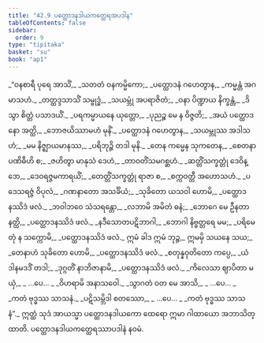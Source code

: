 ```yaml
---
title: "42.9 ပတ္ထောဒနဒါယကတ္ထေရအပဒါန"
tableOfContents: false
sidebar:
  order: 9
type: "tipitaka"
basket: "su"
book: "ap1"
---
```



<DynamicBreadcrumb />

<Division number="170" book="ap1" e="ch" v="20" p="443">

<Paragraph number="5435" type="verses" book="ap1">
_“ဝနစာရီ ပုရေ အာသိံ,_  
_သတတံ ဝနကမ္မိကော;_  
_ပတ္ထောဒနံ ဂဟေတွာန,_  
_ကမ္မန္တံ အဂမာသဟံ._  

</Paragraph>

</Division>
<Division number="171" book="ap1" e="ch" v="20" p="443">

<Paragraph number="5436" type="verses" book="ap1">
_တတ္ထဒ္ဒသာသိံ သမ္ဗုဒ္ဓံ,_  
_သယမ္ဘုံ အပရာဇိတံ;_  
_ဝနာ ပိဏ္ဍာယ နိက္ခန္တံ,_  
_ဒိသွာ စိတ္တံ ပသာဒယိံ._  

</Paragraph>

</Division>
<Division number="172" book="ap1" e="ch" v="20" p="443">

<Paragraph number="5437" type="verses" book="ap1">
_ပရကမ္မာယနေ ယုတ္တော,_  
_ပုညဉ္စ မေ န ဝိဇ္ဇတိ;_  
_အယံ ပတ္ထောဒနော အတ္ထိ,_  
_ဘောဇယိဿာမဟံ မုနိံ._  

</Paragraph>

</Division>
<Division number="173" book="ap1" e="ch" v="20" p="443">

<Paragraph number="5438" type="verses" book="ap1">
_ပတ္ထောဒနံ ဂဟေတွာန,_  
_သယမ္ဘုဿ အဒါသဟံ;_  
_မမ နိဇ္ဈာယမာနဿ,_  
_ပရိဘုဉ္ဇိ တဒါ မုနိ._  

</Paragraph>

</Division>
<Division number="174" book="ap1" e="ch" v="20" p="443">

<Paragraph number="5439" type="verses" book="ap1">
_တေန ကမ္မေန သုကတေန,_  
_စေတနာပဏိဓီဟိ စ;_  
_ဇဟိတွာ မာနုသံ ဒေဟံ,_  
_တာဝတိံသမဂစ္ဆဟံ._  

</Paragraph>

</Division>
<Division number="175" book="ap1" e="ch" v="20" p="443">

<Paragraph number="5440" type="verses" book="ap1">
_ဆတ္တိံသက္ခတ္တုံ ဒေဝိန္ဒော,_  
_ဒေဝရဇ္ဇမကာရယိံ;_  
_တေတ္တိံသက္ခတ္တုံ ရာဇာ စ,_  
_စက္ကဝတ္တီ အဟောသဟံ._  

</Paragraph>

</Division>
<Division number="176" book="ap1" e="ch" v="20" p="443">

<Paragraph number="5441" type="verses" book="ap1">
_ပဒေသရဇ္ဇံ ဝိပုလံ,_  
_ဂဏနာတော အသင်္ခိယံ;_  
_သုခိတော ယသဝါ ဟောမိ,_  
_ပတ္ထောဒနဿိဒံ ဖလံ._  

</Paragraph>

</Division>
<Division number="177" book="ap1" e="ch" v="20" p="443">

<Paragraph number="5442" type="verses" book="ap1">
_ဘဝါဘဝေ သံသရန္တော,_  
_လဘာမိ အမိတံ ဓနံ;_  
_ဘောဂေ မေ ဦနတာ နတ္ထိ,_  
_ပတ္ထောဒနဿိဒံ ဖလံ._  

</Paragraph>

</Division>
<Division number="178" book="ap1" e="ch" v="20" p="444">

<Paragraph number="5443" type="verses" book="ap1">
_နဒီသောတပဋိဘာဂါ,_  
_ဘောဂါ နိဗ္ဗတ္တရေ မမ;_  
_ပရိမေတုံ န သက္ကောမိ,_  
_ပတ္ထောဒနဿိဒံ ဖလံ._  

</Paragraph>

</Division>
<Division number="179" book="ap1" e="ch" v="20" p="444">

<Paragraph number="5444" book="ap1">
ဣမံ ခါဒ ဣမံ ဘုဉ္ဇ,_  
ဣမမှိ သယနေ သယ;_  
_တေနာဟံ သုခိတော ဟောမိ,_  
_ပတ္ထောဒနဿိဒံ ဖလံ._  

</Paragraph>

</Division>
<Division number="180" book="ap1" e="ch" v="20" p="444">

<Paragraph number="5445" type="verses" book="ap1">
_စတုန္နဝုတိတော ကပ္ပေ,_  
_ယံ ဒါနမဒဒိံ တဒါ;_  
_ဒုဂ္ဂတိံ နာဘိဇာနာမိ,_  
_ပတ္ထောဒနဿိဒံ ဖလံ._  

</Paragraph>

</Division>
<Division number="181" book="ap1" e="ch" v="20" p="444">

<Paragraph number="5446" type="verses" book="ap1">
_ကိလေသာ ဈာပိတာ မယှံ,_  
_ …ပေ… _  
_ဝိဟရာမိ အနာသဝေါ._  

</Paragraph>

</Division>
<Division number="182" book="ap1" e="ch" v="20" p="444">

<Paragraph number="5447" type="verses" book="ap1">
_သွာဂတံ ဝတ မေ အာသိ,_  
_ …ပေ… _  
_ကတံ ဗုဒ္ဓဿ သာသနံ._  

</Paragraph>

</Division>
<Division number="183" book="ap1" e="ch" v="20" p="444">

<Paragraph number="5448" type="verses" book="ap1">
_ပဋိသမ္ဘိဒါ စတဿော,_  
_ …ပေ… _  
_ကတံ ဗုဒ္ဓဿ သာသနံ”._  

</Paragraph>

<Paragraph number="5449" book="ap1">
ဣတ္ထံ သုဒံ အာယသ္မာ ပတ္ထောဒနဒါယကော ထေရော ဣမာ ဂါထာယော အဘာသိတ္ထာတိ.

</Paragraph>
</Division>

<Paragraph number="5450" type="center" book="ap1">
ပတ္ထောဒနဒါယကတ္ထေရဿာပဒါနံ နဝမံ.
</Paragraph>